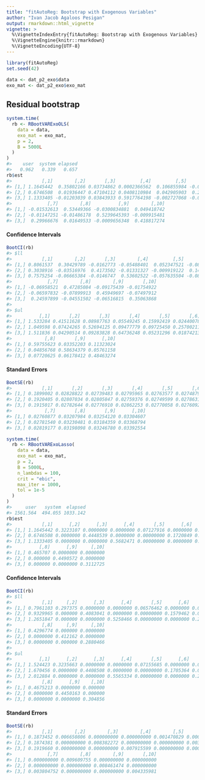 ```yaml
---
title: "fitAutoReg: Bootstrap with Exogenous Variables"
author: "Ivan Jacob Agaloos Pesigan"
output: rmarkdown::html_vignette
vignette: >
  %\VignetteIndexEntry{fitAutoReg: Bootstrap with Exogenous Variables}
  %\VignetteEngine{knitr::rmarkdown}
  %\VignetteEncoding{UTF-8}
---
```





```r
library(fitAutoReg)
set.seed(42)
```


```r
data <- dat_p2_exo$data
exo_mat <- dat_p2_exo$exo_mat
```

## Residual bootstrap


```r
system.time(
  rb <- RBootVARExoOLS(
    data = data,
    exo_mat = exo_mat,
    p = 2,
    B = 5000L
  )
)
#>    user  system elapsed 
#>   0.962   0.339   0.657
rb$est
#>           [,1]        [,2]       [,3]         [,4]         [,5]        [,6]
#> [1,] 1.1645442  0.35802166 0.03734862 0.0002366562  0.106855984 -0.02817869
#> [2,] 0.6746508  0.01936447 0.47104112 0.0408110984  0.042905903  0.20401723
#> [3,] 1.1333405 -0.01203039 0.03843933 0.5917764198 -0.002727068 -0.03541278
#>             [,7]        [,8]          [,9]        [,10]
#> [1,] -0.01532613  0.53449366 -0.0300834881  0.049418742
#> [2,] -0.01147251 -0.01486178  0.5239645393 -0.009915481
#> [3,]  0.29966676  0.01649533 -0.0009656348  0.418817274
```

#### Confidence Intervals


```r
BootCI(rb)
#> $ll
#>           [,1]        [,2]       [,3]        [,4]         [,5]        [,6]
#> [1,] 0.8061537  0.30429789 -0.0162773 -0.05488401  0.052347521 -0.08134771
#> [2,] 0.3038916 -0.03516976  0.4173502 -0.01331327 -0.009919122  0.14847131
#> [3,] 0.7575254 -0.06665384 -0.0146747  0.53602522 -0.057635504 -0.08894547
#>             [,7]        [,8]        [,9]       [,10]
#> [1,] -0.06958521  0.47285084 -0.09175439 -0.01754922
#> [2,] -0.06597832 -0.07899913  0.45949697 -0.07497912
#> [3,]  0.24597899 -0.04551502 -0.06516815  0.35063868
#> 
#> $ul
#>          [,1]       [,2]       [,3]       [,4]       [,5]       [,6]       [,7]
#> [1,] 1.533284 0.41511628 0.08987763 0.05549245 0.15992419 0.02440078 0.03797246
#> [2,] 1.049598 0.07424265 0.52694125 0.09477779 0.09725450 0.25700211 0.04301034
#> [3,] 1.511836 0.04290514 0.09283828 0.64736248 0.05231296 0.01874213 0.35416018
#>            [,8]       [,9]      [,10]
#> [1,] 0.59755623 0.03352203 0.11323024
#> [2,] 0.04856768 0.58634379 0.05761158
#> [3,] 0.07720625 0.06178412 0.48463274
```

#### Standard Errors


```r
BootSE(rb)
#>           [,1]       [,2]       [,3]       [,4]       [,5]       [,6]
#> [1,] 0.1899002 0.02828822 0.02739483 0.02795965 0.02763577 0.02748793
#> [2,] 0.1920405 0.02807034 0.02805847 0.02759376 0.02749599 0.02786318
#> [3,] 0.1915017 0.02782644 0.02776910 0.02862253 0.02770058 0.02760922
#>            [,7]       [,8]       [,9]      [,10]
#> [1,] 0.02760877 0.03207984 0.03254120 0.03304607
#> [2,] 0.02781540 0.03230481 0.03184359 0.03368794
#> [3,] 0.02819177 0.03198098 0.03246780 0.03392554
```


```r
system.time(
  rb <- RBootVARExoLasso(
    data = data,
    exo_mat = exo_mat,
    p = 2,
    B = 5000L,
    n_lambdas = 100,
    crit = "ebic",
    max_iter = 1000,
    tol = 1e-5
  )
)
#>     user   system  elapsed 
#> 1561.564  494.055 1033.142
rb$est
#>           [,1]      [,2]      [,3]      [,4]       [,5]      [,6]      [,7]
#> [1,] 1.1645442 0.3223107 0.0000000 0.0000000 0.07127916 0.0000000 0.0000000
#> [2,] 0.6746508 0.0000000 0.4448539 0.0000000 0.00000000 0.1720849 0.0000000
#> [3,] 1.1333405 0.0000000 0.0000000 0.5682471 0.00000000 0.0000000 0.2731365
#>          [,8]      [,9]     [,10]
#> [1,] 0.465707 0.0000000 0.0000000
#> [2,] 0.000000 0.4490572 0.0000000
#> [3,] 0.000000 0.0000000 0.3112725
```

#### Confidence Intervals


```r
BootCI(rb)
#> $ll
#>           [,1]     [,2]      [,3]      [,4]       [,5]      [,6]      [,7]
#> [1,] 0.7961103 0.297375 0.0000000 0.0000000 0.06576462 0.0000000 0.0000000
#> [2,] 0.9329965 0.000000 0.4083041 0.0000000 0.00000000 0.1579462 0.0000000
#> [3,] 1.2651847 0.000000 0.0000000 0.5258466 0.00000000 0.0000000 0.2527561
#>           [,8]     [,9]     [,10]
#> [1,] 0.4296774 0.000000 0.0000000
#> [2,] 0.0000000 0.412162 0.0000000
#> [3,] 0.0000000 0.000000 0.2880466
#> 
#> $ul
#>          [,1]      [,2]      [,3]      [,4]       [,5]      [,6]      [,7]
#> [1,] 1.524423 0.3235663 0.0000000 0.0000000 0.07155685 0.0000000 0.0000000
#> [2,] 1.670456 0.0000000 0.4408508 0.0000000 0.00000000 0.1705364 0.0000000
#> [3,] 2.012884 0.0000000 0.0000000 0.5565334 0.00000000 0.0000000 0.2675062
#>           [,8]      [,9]    [,10]
#> [1,] 0.4675213 0.0000000 0.000000
#> [2,] 0.0000000 0.4450163 0.000000
#> [3,] 0.0000000 0.0000000 0.304856
```

#### Standard Errors


```r
BootSE(rb)
#>           [,1]        [,2]        [,3]        [,4]        [,5]        [,6]
#> [1,] 0.1873452 0.006650806 0.000000000 0.000000000 0.001470829 0.000000000
#> [2,] 0.1874381 0.000000000 0.008382272 0.000000000 0.000000000 0.003242555
#> [3,] 0.1919660 0.000000000 0.000000000 0.007915599 0.000000000 0.000000000
#>             [,7]        [,8]        [,9]       [,10]
#> [1,] 0.000000000 0.009609755 0.000000000 0.000000000
#> [2,] 0.000000000 0.000000000 0.008461474 0.000000000
#> [3,] 0.003804752 0.000000000 0.000000000 0.004335981
```
